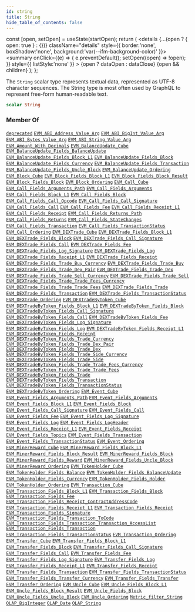 ```yaml
---
id: string
title: String
hide_table_of_contents: false
---
```







  const [open, setOpen] = useState(startOpen);
  return (
    <details {...(open ? { open: true } : {})} className="details" style={{ border:'none', boxShadow:'none', background:'var(--ifm-background-color)' }}>
      <summary
        onClick={(e) => {
          e.preventDefault();
          setOpen((open) => !open);
        }}
        style={{ listStyle:'none' }}
      >
      {open ? dataOpen : dataClose}
      </summary>
      {open && children}
    </details>
  );
};










The `String` scalar type represents textual data, represented as UTF-8 character sequences. The String type is most often used by GraphQL to represent free-form human-readable text.


```graphql
scalar String
```






### Member Of

[`deprecated`](/docs/graphql-reference/directives/deprecated)  <Badge class="badge badge--secondary" text="directive"/><Bullet />[`EVM_ABI_Address_Value_Arg`](/docs/graphql-reference/objects/evm-abi-address-value-arg)  <Badge class="badge badge--secondary" text="object"/><Bullet />[`EVM_ABI_BigInt_Value_Arg`](/docs/graphql-reference/objects/evm-abi-big-int-value-arg)  <Badge class="badge badge--secondary" text="object"/><Bullet />[`EVM_ABI_Bytes_Value_Arg`](/docs/graphql-reference/objects/evm-abi-bytes-value-arg)  <Badge class="badge badge--secondary" text="object"/><Bullet />[`EVM_ABI_String_Value_Arg`](/docs/graphql-reference/objects/evm-abi-string-value-arg)  <Badge class="badge badge--secondary" text="object"/><Bullet />[`EVM_Amount_With_Decimals`](/docs/graphql-reference/inputs/evm-amount-with-decimals)  <Badge class="badge badge--secondary" text="input"/><Bullet />[`EVM_BalanceUpdate_Cube`](/docs/graphql-reference/objects/evm-balance-update-cube)  <Badge class="badge badge--secondary" text="object"/><Bullet />[`EVM_BalanceUpdate_Fields_BalanceUpdate`](/docs/graphql-reference/objects/evm-balance-update-fields-balance-update)  <Badge class="badge badge--secondary" text="object"/><Bullet />[`EVM_BalanceUpdate_Fields_Block_L1`](/docs/graphql-reference/objects/evm-balance-update-fields-block-l1)  <Badge class="badge badge--secondary" text="object"/><Bullet />[`EVM_BalanceUpdate_Fields_Block`](/docs/graphql-reference/objects/evm-balance-update-fields-block)  <Badge class="badge badge--secondary" text="object"/><Bullet />[`EVM_BalanceUpdate_Fields_Currency`](/docs/graphql-reference/objects/evm-balance-update-fields-currency)  <Badge class="badge badge--secondary" text="object"/><Bullet />[`EVM_BalanceUpdate_Fields_Transaction`](/docs/graphql-reference/objects/evm-balance-update-fields-transaction)  <Badge class="badge badge--secondary" text="object"/><Bullet />[`EVM_BalanceUpdate_Fields_Uncle_Block`](/docs/graphql-reference/objects/evm-balance-update-fields-uncle-block)  <Badge class="badge badge--secondary" text="object"/><Bullet />[`EVM_BalanceUpdate_Ordering`](/docs/graphql-reference/inputs/evm-balance-update-ordering)  <Badge class="badge badge--secondary" text="input"/><Bullet />[`EVM_Block_Cube`](/docs/graphql-reference/objects/evm-block-cube)  <Badge class="badge badge--secondary" text="object"/><Bullet />[`EVM_Block_Fields_Block_L1`](/docs/graphql-reference/objects/evm-block-fields-block-l1)  <Badge class="badge badge--secondary" text="object"/><Bullet />[`EVM_Block_Fields_Block_Result`](/docs/graphql-reference/objects/evm-block-fields-block-result)  <Badge class="badge badge--secondary" text="object"/><Bullet />[`EVM_Block_Fields_Block`](/docs/graphql-reference/objects/evm-block-fields-block)  <Badge class="badge badge--secondary" text="object"/><Bullet />[`EVM_Block_Ordering`](/docs/graphql-reference/inputs/evm-block-ordering)  <Badge class="badge badge--secondary" text="input"/><Bullet />[`EVM_Call_Cube`](/docs/graphql-reference/objects/evm-call-cube)  <Badge class="badge badge--secondary" text="object"/><Bullet />[`EVM_Call_Fields_Arguments_Path`](/docs/graphql-reference/objects/evm-call-fields-arguments-path)  <Badge class="badge badge--secondary" text="object"/><Bullet />[`EVM_Call_Fields_Arguments`](/docs/graphql-reference/objects/evm-call-fields-arguments)  <Badge class="badge badge--secondary" text="object"/><Bullet />[`EVM_Call_Fields_Block_L1`](/docs/graphql-reference/objects/evm-call-fields-block-l1)  <Badge class="badge badge--secondary" text="object"/><Bullet />[`EVM_Call_Fields_Block`](/docs/graphql-reference/objects/evm-call-fields-block)  <Badge class="badge badge--secondary" text="object"/><Bullet />[`EVM_Call_Fields_Call_Opcode`](/docs/graphql-reference/objects/evm-call-fields-call-opcode)  <Badge class="badge badge--secondary" text="object"/><Bullet />[`EVM_Call_Fields_Call_Signature`](/docs/graphql-reference/objects/evm-call-fields-call-signature)  <Badge class="badge badge--secondary" text="object"/><Bullet />[`EVM_Call_Fields_Call`](/docs/graphql-reference/objects/evm-call-fields-call)  <Badge class="badge badge--secondary" text="object"/><Bullet />[`EVM_Call_Fields_Fee`](/docs/graphql-reference/objects/evm-call-fields-fee)  <Badge class="badge badge--secondary" text="object"/><Bullet />[`EVM_Call_Fields_Receipt_L1`](/docs/graphql-reference/objects/evm-call-fields-receipt-l1)  <Badge class="badge badge--secondary" text="object"/><Bullet />[`EVM_Call_Fields_Receipt`](/docs/graphql-reference/objects/evm-call-fields-receipt)  <Badge class="badge badge--secondary" text="object"/><Bullet />[`EVM_Call_Fields_Returns_Path`](/docs/graphql-reference/objects/evm-call-fields-returns-path)  <Badge class="badge badge--secondary" text="object"/><Bullet />[`EVM_Call_Fields_Returns`](/docs/graphql-reference/objects/evm-call-fields-returns)  <Badge class="badge badge--secondary" text="object"/><Bullet />[`EVM_Call_Fields_StateChanges`](/docs/graphql-reference/objects/evm-call-fields-state-changes)  <Badge class="badge badge--secondary" text="object"/><Bullet />[`EVM_Call_Fields_Transaction`](/docs/graphql-reference/objects/evm-call-fields-transaction)  <Badge class="badge badge--secondary" text="object"/><Bullet />[`EVM_Call_Fields_TransactionStatus`](/docs/graphql-reference/objects/evm-call-fields-transaction-status)  <Badge class="badge badge--secondary" text="object"/><Bullet />[`EVM_Call_Ordering`](/docs/graphql-reference/inputs/evm-call-ordering)  <Badge class="badge badge--secondary" text="input"/><Bullet />[`EVM_DEXTrade_Cube`](/docs/graphql-reference/objects/evm-dextrade-cube)  <Badge class="badge badge--secondary" text="object"/><Bullet />[`EVM_DEXTrade_Fields_Block_L1`](/docs/graphql-reference/objects/evm-dextrade-fields-block-l1)  <Badge class="badge badge--secondary" text="object"/><Bullet />[`EVM_DEXTrade_Fields_Block`](/docs/graphql-reference/objects/evm-dextrade-fields-block)  <Badge class="badge badge--secondary" text="object"/><Bullet />[`EVM_DEXTrade_Fields_Call_Signature`](/docs/graphql-reference/objects/evm-dextrade-fields-call-signature)  <Badge class="badge badge--secondary" text="object"/><Bullet />[`EVM_DEXTrade_Fields_Call`](/docs/graphql-reference/objects/evm-dextrade-fields-call)  <Badge class="badge badge--secondary" text="object"/><Bullet />[`EVM_DEXTrade_Fields_Fee`](/docs/graphql-reference/objects/evm-dextrade-fields-fee)  <Badge class="badge badge--secondary" text="object"/><Bullet />[`EVM_DEXTrade_Fields_Log_Signature`](/docs/graphql-reference/objects/evm-dextrade-fields-log-signature)  <Badge class="badge badge--secondary" text="object"/><Bullet />[`EVM_DEXTrade_Fields_Log`](/docs/graphql-reference/objects/evm-dextrade-fields-log)  <Badge class="badge badge--secondary" text="object"/><Bullet />[`EVM_DEXTrade_Fields_Receipt_L1`](/docs/graphql-reference/objects/evm-dextrade-fields-receipt-l1)  <Badge class="badge badge--secondary" text="object"/><Bullet />[`EVM_DEXTrade_Fields_Receipt`](/docs/graphql-reference/objects/evm-dextrade-fields-receipt)  <Badge class="badge badge--secondary" text="object"/><Bullet />[`EVM_DEXTrade_Fields_Trade_Buy_Currency`](/docs/graphql-reference/objects/evm-dextrade-fields-trade-buy-currency)  <Badge class="badge badge--secondary" text="object"/><Bullet />[`EVM_DEXTrade_Fields_Trade_Buy`](/docs/graphql-reference/objects/evm-dextrade-fields-trade-buy)  <Badge class="badge badge--secondary" text="object"/><Bullet />[`EVM_DEXTrade_Fields_Trade_Dex_Pair`](/docs/graphql-reference/objects/evm-dextrade-fields-trade-dex-pair)  <Badge class="badge badge--secondary" text="object"/><Bullet />[`EVM_DEXTrade_Fields_Trade_Dex`](/docs/graphql-reference/objects/evm-dextrade-fields-trade-dex)  <Badge class="badge badge--secondary" text="object"/><Bullet />[`EVM_DEXTrade_Fields_Trade_Sell_Currency`](/docs/graphql-reference/objects/evm-dextrade-fields-trade-sell-currency)  <Badge class="badge badge--secondary" text="object"/><Bullet />[`EVM_DEXTrade_Fields_Trade_Sell`](/docs/graphql-reference/objects/evm-dextrade-fields-trade-sell)  <Badge class="badge badge--secondary" text="object"/><Bullet />[`EVM_DEXTrade_Fields_Trade_Trade_Fees_Currency`](/docs/graphql-reference/objects/evm-dextrade-fields-trade-trade-fees-currency)  <Badge class="badge badge--secondary" text="object"/><Bullet />[`EVM_DEXTrade_Fields_Trade_Trade_Fees`](/docs/graphql-reference/objects/evm-dextrade-fields-trade-trade-fees)  <Badge class="badge badge--secondary" text="object"/><Bullet />[`EVM_DEXTrade_Fields_Trade`](/docs/graphql-reference/objects/evm-dextrade-fields-trade)  <Badge class="badge badge--secondary" text="object"/><Bullet />[`EVM_DEXTrade_Fields_Transaction`](/docs/graphql-reference/objects/evm-dextrade-fields-transaction)  <Badge class="badge badge--secondary" text="object"/><Bullet />[`EVM_DEXTrade_Fields_TransactionStatus`](/docs/graphql-reference/objects/evm-dextrade-fields-transaction-status)  <Badge class="badge badge--secondary" text="object"/><Bullet />[`EVM_DEXTrade_Ordering`](/docs/graphql-reference/inputs/evm-dextrade-ordering)  <Badge class="badge badge--secondary" text="input"/><Bullet />[`EVM_DEXTradeByToken_Cube`](/docs/graphql-reference/objects/evm-dextrade-by-token-cube)  <Badge class="badge badge--secondary" text="object"/><Bullet />[`EVM_DEXTradeByToken_Fields_Block_L1`](/docs/graphql-reference/objects/evm-dextrade-by-token-fields-block-l1)  <Badge class="badge badge--secondary" text="object"/><Bullet />[`EVM_DEXTradeByToken_Fields_Block`](/docs/graphql-reference/objects/evm-dextrade-by-token-fields-block)  <Badge class="badge badge--secondary" text="object"/><Bullet />[`EVM_DEXTradeByToken_Fields_Call_Signature`](/docs/graphql-reference/objects/evm-dextrade-by-token-fields-call-signature)  <Badge class="badge badge--secondary" text="object"/><Bullet />[`EVM_DEXTradeByToken_Fields_Call`](/docs/graphql-reference/objects/evm-dextrade-by-token-fields-call)  <Badge class="badge badge--secondary" text="object"/><Bullet />[`EVM_DEXTradeByToken_Fields_Fee`](/docs/graphql-reference/objects/evm-dextrade-by-token-fields-fee)  <Badge class="badge badge--secondary" text="object"/><Bullet />[`EVM_DEXTradeByToken_Fields_Log_Signature`](/docs/graphql-reference/objects/evm-dextrade-by-token-fields-log-signature)  <Badge class="badge badge--secondary" text="object"/><Bullet />[`EVM_DEXTradeByToken_Fields_Log`](/docs/graphql-reference/objects/evm-dextrade-by-token-fields-log)  <Badge class="badge badge--secondary" text="object"/><Bullet />[`EVM_DEXTradeByToken_Fields_Receipt_L1`](/docs/graphql-reference/objects/evm-dextrade-by-token-fields-receipt-l1)  <Badge class="badge badge--secondary" text="object"/><Bullet />[`EVM_DEXTradeByToken_Fields_Receipt`](/docs/graphql-reference/objects/evm-dextrade-by-token-fields-receipt)  <Badge class="badge badge--secondary" text="object"/><Bullet />[`EVM_DEXTradeByToken_Fields_Trade_Currency`](/docs/graphql-reference/objects/evm-dextrade-by-token-fields-trade-currency)  <Badge class="badge badge--secondary" text="object"/><Bullet />[`EVM_DEXTradeByToken_Fields_Trade_Dex_Pair`](/docs/graphql-reference/objects/evm-dextrade-by-token-fields-trade-dex-pair)  <Badge class="badge badge--secondary" text="object"/><Bullet />[`EVM_DEXTradeByToken_Fields_Trade_Dex`](/docs/graphql-reference/objects/evm-dextrade-by-token-fields-trade-dex)  <Badge class="badge badge--secondary" text="object"/><Bullet />[`EVM_DEXTradeByToken_Fields_Trade_Side_Currency`](/docs/graphql-reference/objects/evm-dextrade-by-token-fields-trade-side-currency)  <Badge class="badge badge--secondary" text="object"/><Bullet />[`EVM_DEXTradeByToken_Fields_Trade_Side`](/docs/graphql-reference/objects/evm-dextrade-by-token-fields-trade-side)  <Badge class="badge badge--secondary" text="object"/><Bullet />[`EVM_DEXTradeByToken_Fields_Trade_Trade_Fees_Currency`](/docs/graphql-reference/objects/evm-dextrade-by-token-fields-trade-trade-fees-currency)  <Badge class="badge badge--secondary" text="object"/><Bullet />[`EVM_DEXTradeByToken_Fields_Trade_Trade_Fees`](/docs/graphql-reference/objects/evm-dextrade-by-token-fields-trade-trade-fees)  <Badge class="badge badge--secondary" text="object"/><Bullet />[`EVM_DEXTradeByToken_Fields_Trade`](/docs/graphql-reference/objects/evm-dextrade-by-token-fields-trade)  <Badge class="badge badge--secondary" text="object"/><Bullet />[`EVM_DEXTradeByToken_Fields_Transaction`](/docs/graphql-reference/objects/evm-dextrade-by-token-fields-transaction)  <Badge class="badge badge--secondary" text="object"/><Bullet />[`EVM_DEXTradeByToken_Fields_TransactionStatus`](/docs/graphql-reference/objects/evm-dextrade-by-token-fields-transaction-status)  <Badge class="badge badge--secondary" text="object"/><Bullet />[`EVM_DEXTradeByToken_Ordering`](/docs/graphql-reference/inputs/evm-dextrade-by-token-ordering)  <Badge class="badge badge--secondary" text="input"/><Bullet />[`EVM_Event_Cube`](/docs/graphql-reference/objects/evm-event-cube)  <Badge class="badge badge--secondary" text="object"/><Bullet />[`EVM_Event_Fields_Arguments_Path`](/docs/graphql-reference/objects/evm-event-fields-arguments-path)  <Badge class="badge badge--secondary" text="object"/><Bullet />[`EVM_Event_Fields_Arguments`](/docs/graphql-reference/objects/evm-event-fields-arguments)  <Badge class="badge badge--secondary" text="object"/><Bullet />[`EVM_Event_Fields_Block_L1`](/docs/graphql-reference/objects/evm-event-fields-block-l1)  <Badge class="badge badge--secondary" text="object"/><Bullet />[`EVM_Event_Fields_Block`](/docs/graphql-reference/objects/evm-event-fields-block)  <Badge class="badge badge--secondary" text="object"/><Bullet />[`EVM_Event_Fields_Call_Signature`](/docs/graphql-reference/objects/evm-event-fields-call-signature)  <Badge class="badge badge--secondary" text="object"/><Bullet />[`EVM_Event_Fields_Call`](/docs/graphql-reference/objects/evm-event-fields-call)  <Badge class="badge badge--secondary" text="object"/><Bullet />[`EVM_Event_Fields_Fee`](/docs/graphql-reference/objects/evm-event-fields-fee)  <Badge class="badge badge--secondary" text="object"/><Bullet />[`EVM_Event_Fields_Log_Signature`](/docs/graphql-reference/objects/evm-event-fields-log-signature)  <Badge class="badge badge--secondary" text="object"/><Bullet />[`EVM_Event_Fields_Log`](/docs/graphql-reference/objects/evm-event-fields-log)  <Badge class="badge badge--secondary" text="object"/><Bullet />[`EVM_Event_Fields_LogHeader`](/docs/graphql-reference/objects/evm-event-fields-log-header)  <Badge class="badge badge--secondary" text="object"/><Bullet />[`EVM_Event_Fields_Receipt_L1`](/docs/graphql-reference/objects/evm-event-fields-receipt-l1)  <Badge class="badge badge--secondary" text="object"/><Bullet />[`EVM_Event_Fields_Receipt`](/docs/graphql-reference/objects/evm-event-fields-receipt)  <Badge class="badge badge--secondary" text="object"/><Bullet />[`EVM_Event_Fields_Topics`](/docs/graphql-reference/objects/evm-event-fields-topics)  <Badge class="badge badge--secondary" text="object"/><Bullet />[`EVM_Event_Fields_Transaction`](/docs/graphql-reference/objects/evm-event-fields-transaction)  <Badge class="badge badge--secondary" text="object"/><Bullet />[`EVM_Event_Fields_TransactionStatus`](/docs/graphql-reference/objects/evm-event-fields-transaction-status)  <Badge class="badge badge--secondary" text="object"/><Bullet />[`EVM_Event_Ordering`](/docs/graphql-reference/inputs/evm-event-ordering)  <Badge class="badge badge--secondary" text="input"/><Bullet />[`EVM_MinerReward_Cube`](/docs/graphql-reference/objects/evm-miner-reward-cube)  <Badge class="badge badge--secondary" text="object"/><Bullet />[`EVM_MinerReward_Fields_Block_L1`](/docs/graphql-reference/objects/evm-miner-reward-fields-block-l1)  <Badge class="badge badge--secondary" text="object"/><Bullet />[`EVM_MinerReward_Fields_Block_Result`](/docs/graphql-reference/objects/evm-miner-reward-fields-block-result)  <Badge class="badge badge--secondary" text="object"/><Bullet />[`EVM_MinerReward_Fields_Block`](/docs/graphql-reference/objects/evm-miner-reward-fields-block)  <Badge class="badge badge--secondary" text="object"/><Bullet />[`EVM_MinerReward_Fields_Reward`](/docs/graphql-reference/objects/evm-miner-reward-fields-reward)  <Badge class="badge badge--secondary" text="object"/><Bullet />[`EVM_MinerReward_Fields_Uncle_Block`](/docs/graphql-reference/objects/evm-miner-reward-fields-uncle-block)  <Badge class="badge badge--secondary" text="object"/><Bullet />[`EVM_MinerReward_Ordering`](/docs/graphql-reference/inputs/evm-miner-reward-ordering)  <Badge class="badge badge--secondary" text="input"/><Bullet />[`EVM_TokenHolder_Cube`](/docs/graphql-reference/objects/evm-token-holder-cube)  <Badge class="badge badge--secondary" text="object"/><Bullet />[`EVM_TokenHolder_Fields_Balance`](/docs/graphql-reference/objects/evm-token-holder-fields-balance)  <Badge class="badge badge--secondary" text="object"/><Bullet />[`EVM_TokenHolder_Fields_BalanceUpdate`](/docs/graphql-reference/objects/evm-token-holder-fields-balance-update)  <Badge class="badge badge--secondary" text="object"/><Bullet />[`EVM_TokenHolder_Fields_Currency`](/docs/graphql-reference/objects/evm-token-holder-fields-currency)  <Badge class="badge badge--secondary" text="object"/><Bullet />[`EVM_TokenHolder_Fields_Holder`](/docs/graphql-reference/objects/evm-token-holder-fields-holder)  <Badge class="badge badge--secondary" text="object"/><Bullet />[`EVM_TokenHolder_Ordering`](/docs/graphql-reference/inputs/evm-token-holder-ordering)  <Badge class="badge badge--secondary" text="input"/><Bullet />[`EVM_Transaction_Cube`](/docs/graphql-reference/objects/evm-transaction-cube)  <Badge class="badge badge--secondary" text="object"/><Bullet />[`EVM_Transaction_Fields_Block_L1`](/docs/graphql-reference/objects/evm-transaction-fields-block-l1)  <Badge class="badge badge--secondary" text="object"/><Bullet />[`EVM_Transaction_Fields_Block`](/docs/graphql-reference/objects/evm-transaction-fields-block)  <Badge class="badge badge--secondary" text="object"/><Bullet />[`EVM_Transaction_Fields_Fee`](/docs/graphql-reference/objects/evm-transaction-fields-fee)  <Badge class="badge badge--secondary" text="object"/><Bullet />[`EVM_Transaction_Fields_Receipt_ContractAddressCode`](/docs/graphql-reference/objects/evm-transaction-fields-receipt-contract-address-code)  <Badge class="badge badge--secondary" text="object"/><Bullet />[`EVM_Transaction_Fields_Receipt_L1`](/docs/graphql-reference/objects/evm-transaction-fields-receipt-l1)  <Badge class="badge badge--secondary" text="object"/><Bullet />[`EVM_Transaction_Fields_Receipt`](/docs/graphql-reference/objects/evm-transaction-fields-receipt)  <Badge class="badge badge--secondary" text="object"/><Bullet />[`EVM_Transaction_Fields_Signature`](/docs/graphql-reference/objects/evm-transaction-fields-signature)  <Badge class="badge badge--secondary" text="object"/><Bullet />[`EVM_Transaction_Fields_Transaction_ToCode`](/docs/graphql-reference/objects/evm-transaction-fields-transaction-to-code)  <Badge class="badge badge--secondary" text="object"/><Bullet />[`EVM_Transaction_Fields_Transaction_Transaction_AccessList`](/docs/graphql-reference/objects/evm-transaction-fields-transaction-transaction-access-list)  <Badge class="badge badge--secondary" text="object"/><Bullet />[`EVM_Transaction_Fields_Transaction`](/docs/graphql-reference/objects/evm-transaction-fields-transaction)  <Badge class="badge badge--secondary" text="object"/><Bullet />[`EVM_Transaction_Fields_TransactionStatus`](/docs/graphql-reference/objects/evm-transaction-fields-transaction-status)  <Badge class="badge badge--secondary" text="object"/><Bullet />[`EVM_Transaction_Ordering`](/docs/graphql-reference/inputs/evm-transaction-ordering)  <Badge class="badge badge--secondary" text="input"/><Bullet />[`EVM_Transfer_Cube`](/docs/graphql-reference/objects/evm-transfer-cube)  <Badge class="badge badge--secondary" text="object"/><Bullet />[`EVM_Transfer_Fields_Block_L1`](/docs/graphql-reference/objects/evm-transfer-fields-block-l1)  <Badge class="badge badge--secondary" text="object"/><Bullet />[`EVM_Transfer_Fields_Block`](/docs/graphql-reference/objects/evm-transfer-fields-block)  <Badge class="badge badge--secondary" text="object"/><Bullet />[`EVM_Transfer_Fields_Call_Signature`](/docs/graphql-reference/objects/evm-transfer-fields-call-signature)  <Badge class="badge badge--secondary" text="object"/><Bullet />[`EVM_Transfer_Fields_Call`](/docs/graphql-reference/objects/evm-transfer-fields-call)  <Badge class="badge badge--secondary" text="object"/><Bullet />[`EVM_Transfer_Fields_Fee`](/docs/graphql-reference/objects/evm-transfer-fields-fee)  <Badge class="badge badge--secondary" text="object"/><Bullet />[`EVM_Transfer_Fields_Log_Signature`](/docs/graphql-reference/objects/evm-transfer-fields-log-signature)  <Badge class="badge badge--secondary" text="object"/><Bullet />[`EVM_Transfer_Fields_Log`](/docs/graphql-reference/objects/evm-transfer-fields-log)  <Badge class="badge badge--secondary" text="object"/><Bullet />[`EVM_Transfer_Fields_Receipt_L1`](/docs/graphql-reference/objects/evm-transfer-fields-receipt-l1)  <Badge class="badge badge--secondary" text="object"/><Bullet />[`EVM_Transfer_Fields_Receipt`](/docs/graphql-reference/objects/evm-transfer-fields-receipt)  <Badge class="badge badge--secondary" text="object"/><Bullet />[`EVM_Transfer_Fields_Transaction`](/docs/graphql-reference/objects/evm-transfer-fields-transaction)  <Badge class="badge badge--secondary" text="object"/><Bullet />[`EVM_Transfer_Fields_TransactionStatus`](/docs/graphql-reference/objects/evm-transfer-fields-transaction-status)  <Badge class="badge badge--secondary" text="object"/><Bullet />[`EVM_Transfer_Fields_Transfer_Currency`](/docs/graphql-reference/objects/evm-transfer-fields-transfer-currency)  <Badge class="badge badge--secondary" text="object"/><Bullet />[`EVM_Transfer_Fields_Transfer`](/docs/graphql-reference/objects/evm-transfer-fields-transfer)  <Badge class="badge badge--secondary" text="object"/><Bullet />[`EVM_Transfer_Ordering`](/docs/graphql-reference/inputs/evm-transfer-ordering)  <Badge class="badge badge--secondary" text="input"/><Bullet />[`EVM_Uncle_Cube`](/docs/graphql-reference/objects/evm-uncle-cube)  <Badge class="badge badge--secondary" text="object"/><Bullet />[`EVM_Uncle_Fields_Block_L1`](/docs/graphql-reference/objects/evm-uncle-fields-block-l1)  <Badge class="badge badge--secondary" text="object"/><Bullet />[`EVM_Uncle_Fields_Block_Result`](/docs/graphql-reference/objects/evm-uncle-fields-block-result)  <Badge class="badge badge--secondary" text="object"/><Bullet />[`EVM_Uncle_Fields_Block`](/docs/graphql-reference/objects/evm-uncle-fields-block)  <Badge class="badge badge--secondary" text="object"/><Bullet />[`EVM_Uncle_Fields_Uncle_Block`](/docs/graphql-reference/objects/evm-uncle-fields-uncle-block)  <Badge class="badge badge--secondary" text="object"/><Bullet />[`EVM_Uncle_Ordering`](/docs/graphql-reference/inputs/evm-uncle-ordering)  <Badge class="badge badge--secondary" text="input"/><Bullet />[`Metric_filter_String`](/docs/graphql-reference/inputs/metric-filter-string)  <Badge class="badge badge--secondary" text="input"/><Bullet />[`OLAP_BigInteger`](/docs/graphql-reference/inputs/olap-big-integer)  <Badge class="badge badge--secondary" text="input"/><Bullet />[`OLAP_Date`](/docs/graphql-reference/inputs/olap-date)  <Badge class="badge badge--secondary" text="input"/><Bullet />[`OLAP_String`](/docs/graphql-reference/inputs/olap-string)  <Badge class="badge badge--secondary" text="input"/>

